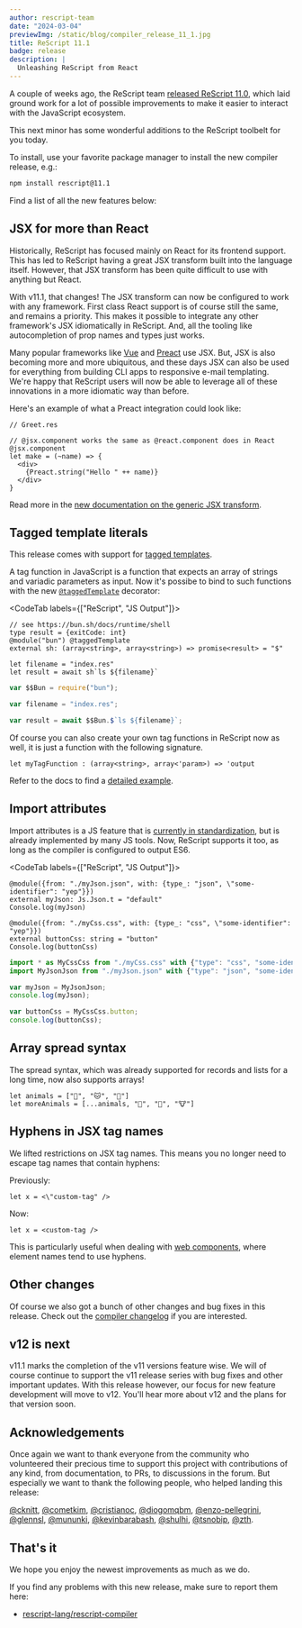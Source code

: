 ```yaml
---
author: rescript-team
date: "2024-03-04"
previewImg: /static/blog/compiler_release_11_1.jpg
title: ReScript 11.1
badge: release
description: |
  Unleashing ReScript from React
---
```


A couple of weeks ago, the ReScript team [released ReScript 11.0](/blog/release-11-0-0), which laid ground work for a lot of possible improvements to make it easier to interact with the JavaScript ecosystem.

This next minor has some wonderful additions to the ReScript toolbelt for you today.

To install, use your favorite package manager to install the new compiler release, e.g.:

```sh
npm install rescript@11.1
```

Find a list of all the new features below:

## JSX for more than React

Historically, ReScript has focused mainly on React for its frontend support. This has led to ReScript having a great JSX transform built into the language itself. However, that JSX transform has been quite difficult to use with anything but React. 

With v11.1, that changes! The JSX transform can now be configured to work with any framework. First class React support is of course still the same, and remains a priority. This makes it possible to integrate any other framework's JSX idiomatically in ReScript. And, all the tooling like autocompletion of prop names and types just works.

Many popular frameworks like [Vue](https://vuejs.org/) and [Preact](https://preactjs.com/) use JSX. But, JSX is also becoming more and more ubiquitous, and these days JSX can also be used for everything from building CLI apps to responsive e-mail templating. We're happy that ReScript users will now be able to leverage all of these innovations in a more idiomatic way than before.

Here's an example of what a Preact integration could look like:

```rescript
// Greet.res

// @jsx.component works the same as @react.component does in React
@jsx.component
let make = (~name) => {
  <div>
    {Preact.string("Hello " ++ name)}
  </div>
}
```

Read more in the [new documentation on the generic JSX transform](/docs/manual/latest/jsx#generic-jsx-transform-jsx-beyond-react-experimental).

## Tagged template literals

This release comes with support for [tagged templates](https://developer.mozilla.org/en-US/docs/Web/JavaScript/Reference/Template_literals#tagged_templates).

A tag function in JavaScript is a function that expects an array of strings and variadic parameters as input. Now it's possibe to bind to such functions with the new [`@taggedTemplate`](/syntax-lookup#taggedTemplate-decorator) decorator:

<CodeTab labels={["ReScript", "JS Output"]}>

```rescript
// see https://bun.sh/docs/runtime/shell
type result = {exitCode: int}
@module("bun") @taggedTemplate
external sh: (array<string>, array<string>) => promise<result> = "$"

let filename = "index.res"
let result = await sh`ls ${filename}`
```
```js
var $$Bun = require("bun");

var filename = "index.res";

var result = await $$Bun.$`ls ${filename}`;
```

</CodeTab>


Of course you can also create your own tag functions in ReScript now as well, it is just a function with the following signature.

```rescript
let myTagFunction : (array<string>, array<'param>) => 'output
```

Refer to the docs to find a [detailed example](/docs/manual/latest/tagged-templates).

## Import attributes

Import attributes is a JS feature that is [currently in standardization](https://github.com/tc39/proposal-import-attributes), but is already implemented by many JS tools. Now, ReScript supports it too, as long as the compiler is configured to output ES6.

<CodeTab labels={["ReScript", "JS Output"]}>

```res
@module({from: "./myJson.json", with: {type_: "json", \"some-identifier": "yep"}})
external myJson: Js.Json.t = "default"
Console.log(myJson)

@module({from: "./myCss.css", with: {type_: "css", \"some-identifier": "yep"}})
external buttonCss: string = "button"
Console.log(buttonCss)
```
```js
import * as MyCssCss from "./myCss.css" with {"type": "css", "some-identifier": "yep"};
import MyJsonJson from "./myJson.json" with {"type": "json", "some-identifier": "yep"};

var myJson = MyJsonJson;
console.log(myJson);

var buttonCss = MyCssCss.button;
console.log(buttonCss);
```
</CodeTab>

## Array spread syntax

The spread syntax, which was already supported for records and lists for a long time, now also supports arrays!

```rescript
let animals = ["🐶", "🐱", "🐷"]
let moreAnimals = [...animals, "🐔", "🐴", "🐮"]
````

## Hyphens in JSX tag names

We lifted restrictions on JSX tag names. This means you no longer need to escape tag names that contain hyphens:

Previously:

```rescript
let x = <\"custom-tag" />
```

Now:

```rescript
let x = <custom-tag />
```

This is particularly useful when dealing with [web components](https://developer.mozilla.org/en-US/docs/Web/API/Web_components), where element names tend to use hyphens.

## Other changes

Of course we also got a bunch of other changes and bug fixes in this release. Check out the [compiler changelog](https://github.com/rescript-lang/rescript-compiler/blob/11.0_release/CHANGELOG.md#1110-rc1) if you are interested.


## v12 is next
v11.1 marks the completion of the v11 versions feature wise. We will of course continue to support the v11 release series with bug fixes and other important updates. With this release however, our focus for new feature development will move to v12. You'll hear more about v12 and the plans for that version soon.

## Acknowledgements

Once again we want to thank everyone from the community who volunteered their precious time to support this project with contributions of any kind, from documentation, to PRs, to discussions in the forum. But especially we want to thank the following people, who helped landing this release:

[@cknitt](https://github.com/cknitt), [@cometkim](https://github.com/cometkim), [@cristianoc](https://github.com/cristianoc), [@diogomqbm](https://github.com/diogomqbm), [@enzo-pellegrini](https://github.com/enzo-pellegrini), [@glennsl](https://github.com/glennsl), [@mununki](https://github.com/mununki), [@kevinbarabash](https://github.com/kevinbarabash), [@shulhi](https://github.com/shulhi), [@tsnobip](https://github.com/tsnobip), [@zth](https://github.com/zth).

## That's it

We hope you enjoy the newest improvements as much as we do.

If you find any problems with this new release, make sure to report them here:

- [rescript-lang/rescript-compiler](https://github.com/rescript-lang/rescript-compiler/issues/new/choose)
